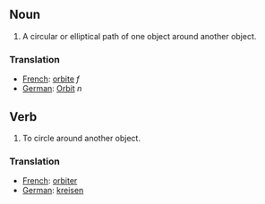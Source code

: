 ==Noun==
#A circular or elliptical path of one object around another object.

===Translation===

*[[French]]: [[orbite]] ''f''
*[[German]]: [[Orbit]] ''n''

==Verb==
#To circle around another object.

===Translation===

*[[French]]: [[orbiter]]
*[[German]]: [[kreisen]]